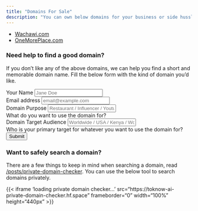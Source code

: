 ```yaml
---
title: "Domains For Sale"
description: "You can own below domains for your business or side hussle..."
---
```


 - [Wachawi.com](https://wachawi.com/)
 - [OneMorePlace.com](https://onemoreplace.com)


### Need help to find a good domain? {.pt-3}

If you don't like any of the above domains, we can help you find a short and memorable domain name.
Fill the below form with the kind of domain you'd like.

```{=html}
<form 
  class="help-me-find-a-domain card card-body" 
  method="post" 
  target="hidden-form"
  action="https://docs.google.com/forms/u/0/d/e/1FAIpQLSdZXoFm93ZZDqbDCsWHOXixJkiO_oXlYCKOun2eN0hIwUKjWA/formResponse">
  <div class="mb-3">
    <label class="form-label">Your Name</label>
    <input name="entry.2005620554" type="text" class="form-control form-control-sm" placeholder="Jane Doe" required />
  </div>
  <div class="mb-3">
    <label class="form-label">Email address</label>
    <input name="entry.1045781291" type="email" class="form-control form-control-sm" placeholder="email@example.com" required />
  </div>
  <div class="mb-3">
    <label class="form-label">Domain Purpose</label>
    <input name="entry.1065046570" type="text" class="form-control form-control-sm" placeholder="Restaurant / Influencer / Youtube Channel / Women Products / Children Toys" required />
    <div class="form-text">What do you want to use the domain for?</div>
  </div>
  <div class="mb-3">
    <label class="form-label">Domain Target Audience</label>
    <input name="entry.1166974658" type="text" class="form-control form-control-sm" placeholder="Worldwide / USA / Kenya / Women / Children" required />
    <div class="form-text">Who is your primary target for whatever you want to use the domain for?</div>
  </div>
  <button type="submit" class="btn btn-primary">Submit</button>
  <iframe style="display:none" name="hidden-form"></iframe>
  <script type="text/javascript">
      document.querySelector('form.help-me-find-a-domain').addEventListener('submit', (e) => {
          setTimeout(() => {
              e.target.closest('form').reset();
              alert('Thank you, we\'ll get in touch!')
          }, 500)
      }, false)
    </script>
</form>
```

### Want to safely search a domain? {.pt-3}

There are a few things to keep in mind when searching a domain, read [/posts/private-domain-checker](/posts/private-domain-checker/index.html).
You can use the below tool to search domains privately.

{{< iframe 
  'loading private domain checker...' 
  src="https://toknow-ai-private-domain-checker.hf.space"
  frameborder="0"
  width="100%"
  height="440px" >}}



<!-- 
Domain sale at: https://htmlpreview.github.io/?https://github.com/OarkLimited/Kiira/blob/master/Coming%20Soon/index.html

for example: /index?domain=toknow.ai

use the first letter "T" as icon


https://pqvst.com/2021/12/28/custom-google-forms/

https://stackoverflow.com/a/8306712

https://www.labnol.org/code/19233-submit-forms-with-javascript

https://developers.cloudflare.com/pages/configuration/custom-domains/ 

https://developers.cloudflare.com/pages/framework-guides/deploy-anything/
-->